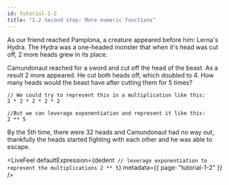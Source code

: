 ```yaml
---
id: tutorial-1-2
title: "1.2 Second stop: More numeric functions"
---
```



As our friend reached Pamplona, a creature appeared before him: Lerna's Hydra. The Hydra was a one-headed monster that when it's head was cut off, 2 more heads grew in its place.

Camundonaut reached for a sword and cut off the head of the beast. As a result 2 more appeared. He cut both heads off, which doubled to 4. How many heads would the beast have after cutting them for 5 times?

```
// We could try to represent this in a multiplication like this:
2 * 2 * 2 * 2 * 2

//But we can leverage exponentiation and represent it like this:
2 ** 5
```

By the 5th time, there were 32 heads and Camundonaut had no way out, thankfully the heads started fighting with each other and he was able to escape.

<LiveFeel
  defaultExpression={dedent`
    // leverage exponentiation to represent the multiplications
    2 ** 5`}
  metadata={{ page: "tutorial-1-2" }}
/>
